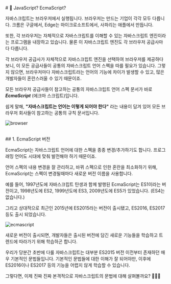 
<br/>
# 📗 JavaScript? EcmaScript?

자바스크립트는 브라우저에서 실행됩니다. 브라우저는 만드는 기업이 각각 모두 다릅니다. 크롬은 구글에서, Edge는 마이크로소프트에서, 사파리는 애플에서 만듭니다.

또한, 각 브라우저는 자체적으로 자바스크립트를 이해할 수 있는 자바스크립트 엔진이라는 프로그램을 내장하고 있습니다. 물론 이 자바스크립트 엔진도 각 브라우저 공급사마다 다릅니다.

각 브라우저 공급사가 자체적으로 자바스크립트 엔진을 선택하여 브라우저를 제공하다 보니, 이 모든 공급사들이 공통의 자바스크립트 언어 스펙을 따를 필요가 있습니다. 그렇지 않으면, 브라우저마다 자바스크립트라는 언어의 기능에 차이가 발생할 수 있고, 많은 개발자들이 혼란스러울 수 있기 때문이죠.

모든 브라우저 공급사들이 참고하는 공통의 자바스크립트 언어 스펙 문서가 바로 _**EcmaScript**_ (에크마 스크립트)입니다.

쉽게 말해, **"자바스크립트는 언어는 이렇게 되어야 한다"** 라는 내용이 담겨 있어 모든 브라우저 회사들이 참고하는 공통의 규칙 문서입니다.

![browser](/images/posts/browser.png)

<br/>
## 1. EcmaScript 버전

EcmaScript는 자바스크립트 언어에 대한 스펙을 종종 변경/추가하기도 합니다. 프로그래밍 언어도 시대에 맞춰 발전해야 하기 때문이죠.

언어 스펙의 내용 변경을 잘 관리하고, 바뀌 스펙으로 인한 혼란을 최소화하기 위해, EcmaScript는 스펙이 변경될때마다 새로운 버전 이름을 사용합니다.

예를 들어, 1997년도에 자바스크립트 탄생과 함께 발행된 EcmaScript는 ES1이라는 버전이고, 1998년도에 ES2, 1999년도에 ES3, 2009년도에 ES5가 있었습니다. (ES4는 없습니다.)

그리고 상대적으로 최근인 2015년에 ES2015라는 버전이 출시됐고, ES2016, ES2017 등도 출시 되었습니다.

![ecmascript](/images/posts/ecmascript.png)

새로운 버전이 출시되면, 개발자들은 출시된 버전에 담긴 새로운 기능들을 학습하고 트렌드에 따라가기 위해 학습하곤 합니다.

우리가 당분간 초반에 다룰 자바스크립트는 대부분 ES2015 버전 이전부터 존재하던 매우 기본적인 문법들입니다. 기본적인 문법들에 대한 이해가 잘 되어야만, 이후에 ES2016이나 ES2017 등의 기능을 어렵지 않게 학습할 수 있습니다.

그렇다면, 이제 진짜 진짜 본격적으로 자바스크립트의 문법에 대해 살펴볼까요? 💁🏻‍♂️

<br/>
<br/>
<br/>
<Giscus
  repo="crwdu/lms-contents-js101"
  repoId="R_kgDOL2ikqQ"
  category="Q&A"
  categoryId="DIC_kwDOL2ikqc4CgSAu"
  mapping="pathname"
  reactionsEnabled="1"
  strict="1"
  emitMetadata="0"
  inputPosition="top"
  theme="preferred_color_scheme"
  lang="ko"
  loading="lazy"
/>
